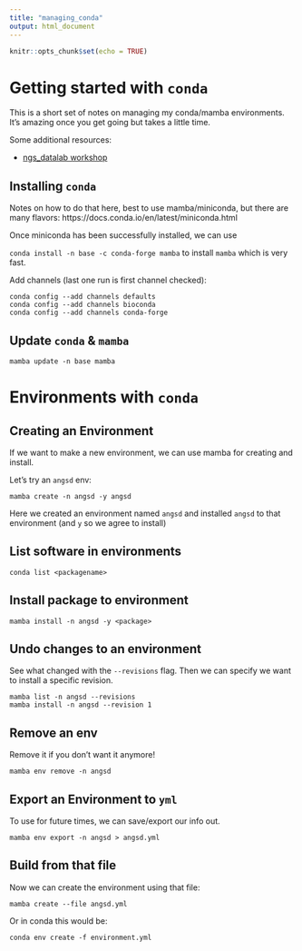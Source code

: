 ```yaml
---
title: "managing_conda"
output: html_document
---
```


```r
knitr::opts_chunk$set(echo = TRUE)
```

# Getting started with `conda`

This is a short set of notes on managing my conda/mamba environments. It's amazing once you get going but takes a little time.

Some additional resources:

 - [ngs_datalab workshop](https://ngs-docs.github.io/2021-august-remote-computing/installing-software-on-remote-computers-with-conda.html)
 

## Installing `conda`

Notes on how to do that here, best to use mamba/miniconda, but there are many flavors: https://docs.conda.io/en/latest/miniconda.html

Once miniconda has been successfully installed, we can use 

`conda install -n base -c conda-forge mamba` to install `mamba` which is very fast.

Add channels (last one run is first channel checked):

```
conda config --add channels defaults
conda config --add channels bioconda
conda config --add channels conda-forge
```

## Update `conda` & `mamba`

```
mamba update -n base mamba
```

# Environments with `conda`

## Creating an Environment

If we want to make a new environment, we can use mamba for creating and install.

Let's try an `angsd` env:

```
mamba create -n angsd -y angsd
```

Here we created an environment named `angsd` and installed `angsd` to that environment (and `y` so we agree to install)

## List software in environments

`conda list <packagename>`

## Install package to environment

```
mamba install -n angsd -y <package>
```

## Undo changes to an environment

See what changed with the `--revisions` flag.  Then we can specify we want to install a specific revision.

```
mamba list -n angsd --revisions
mamba install -n angsd --revision 1
```

## Remove an env

Remove it if you don't want it anymore!

```
mamba env remove -n angsd
```

## Export an Environment to `yml`

To use for future times, we can save/export our info out.

```
mamba env export -n angsd > angsd.yml
```

## Build from that file

Now we can create the environment using that file:

```
mamba create --file angsd.yml
```

Or in conda this would be:

```
conda env create -f environment.yml
```